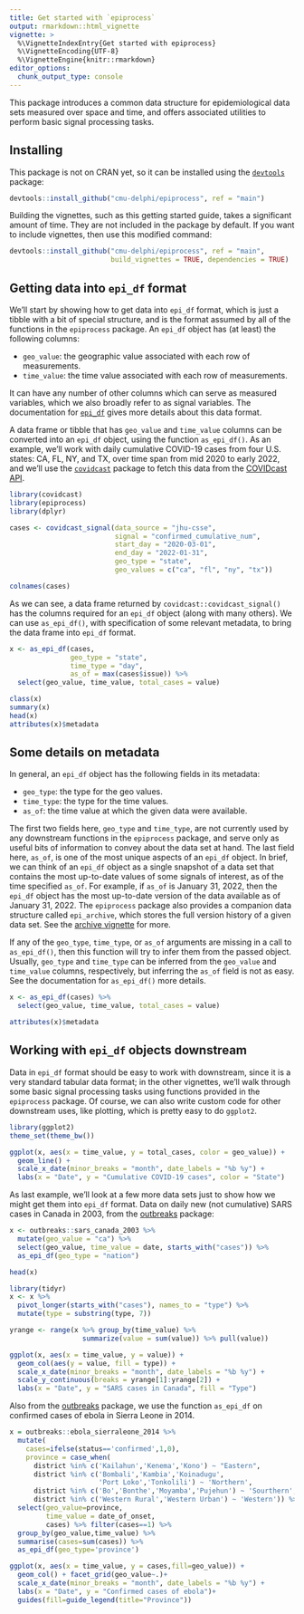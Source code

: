 ```yaml
---
title: Get started with `epiprocess`
output: rmarkdown::html_vignette
vignette: >
  %\VignetteIndexEntry{Get started with epiprocess}
  %\VignetteEncoding{UTF-8}
  %\VignetteEngine{knitr::rmarkdown}
editor_options: 
  chunk_output_type: console
---
```


This package introduces a common data structure for epidemiological data sets
measured over space and time, and offers associated utilities to perform basic
signal processing tasks. 

## Installing

This package is not on CRAN yet, so it can be installed using the
[`devtools`](https://devtools.r-lib.org) package:

```r
devtools::install_github("cmu-delphi/epiprocess", ref = "main")	
```

Building the vignettes, such as this getting started guide, takes a significant
amount of time. They are not included in the package by default. If you want to
include vignettes, then use this modified command:

```r
devtools::install_github("cmu-delphi/epiprocess", ref = "main",
                         build_vignettes = TRUE, dependencies = TRUE)
```

## Getting data into `epi_df` format

We'll start by showing how to get data into `epi_df` format, which is just a
tibble with a bit of special structure, and is the format assumed by all of the
functions in the `epiprocess` package. An `epi_df` object has (at least) the
following columns:

* `geo_value`: the geographic value associated with each row of measurements.
* `time_value`: the time value associated with each row of measurements.

It can have any number of other columns which can serve as measured variables,
which we also broadly refer to as signal variables. The documentation for
[`epi_df`](reference/epi_df.html) gives more details about this data format. 

A data frame or tibble that has `geo_value` and `time_value` columns can be
converted into an `epi_df` object, using the function `as_epi_df()`. As an
example, we'll work with daily cumulative COVID-19 cases from four U.S. states:
CA, FL, NY, and TX, over time span from mid 2020 to early 2022, and we'll use
the [`covidcast`](https://cmu-delphi.github.io/covidcast/covidcastR/) package to
fetch this data from the [COVIDcast
API](https://cmu-delphi.github.io/delphi-epidata/api/covidcast.html/).

```r
library(covidcast)
library(epiprocess)
library(dplyr)

cases <- covidcast_signal(data_source = "jhu-csse", 
                          signal = "confirmed_cumulative_num",
                          start_day = "2020-03-01", 
                          end_day = "2022-01-31",
                          geo_type = "state", 
                          geo_values = c("ca", "fl", "ny", "tx"))

colnames(cases)
```

As we can see, a data frame returned by `covidcast::covidcast_signal()` has the
columns required for an `epi_df` object (along with many others). We can use
`as_epi_df()`, with specification of some relevant metadata, to bring the data
frame into `epi_df` format.

```r
x <- as_epi_df(cases, 
               geo_type = "state",
               time_type = "day",
               as_of = max(cases$issue)) %>%
  select(geo_value, time_value, total_cases = value)

class(x)
summary(x)
head(x)
attributes(x)$metadata
```

## Some details on metadata

In general, an `epi_df` object has the following fields in its metadata:
 
* `geo_type`: the type for the geo values.
* `time_type`: the type for the time values.
* `as_of`: the time value at which the given data were available.

The first two fields here, `geo_type` and `time_type`, are not currently used by
any downstream functions in the `epiprocess` package, and serve only as useful
bits of information to convey about the data set at hand. The last field here,
`as_of`, is one of the most unique aspects of an `epi_df` object. In brief, we
can think of an `epi_df` object as a single snapshot of a data set that contains
the most up-to-date values of some signals of interest, as of the time specified
`as_of`. For example, if `as_of` is January 31, 2022, then the `epi_df` object
has the most up-to-date version of the data available as of January 31,
2022. The `epiprocess` package also provides a companion data structure called
`epi_archive`, which stores the full version history of a given data set. See
the [archive
vignette](https://cmu-delphi.github.io/epiprocess/articles/archive.html) for
more.

If any of the `geo_type`, `time_type`, or `as_of` arguments are missing in a 
call to `as_epi_df()`, then this function will try to infer them from the passed
object. Usually, `geo_type` and `time_type` can be inferred from the `geo_value`
and `time_value` columns, respectively, but inferring the `as_of` field is not 
as easy. See the documentation for `as_epi_df()` more details.

```r
x <- as_epi_df(cases) %>%
  select(geo_value, time_value, total_cases = value)

attributes(x)$metadata
```

## Working with `epi_df` objects downstream

Data in `epi_df` format should be easy to work with downstream, since it is a
very standard tabular data format; in the other vignettes, we'll walk through
some basic signal processing tasks using functions provided in the `epiprocess`
package. Of course, we can also write custom code for other downstream uses,
like plotting, which is pretty easy to do `ggplot2`.

```r
library(ggplot2)
theme_set(theme_bw())

ggplot(x, aes(x = time_value, y = total_cases, color = geo_value)) + 
  geom_line() +
  scale_x_date(minor_breaks = "month", date_labels = "%b %y") +
  labs(x = "Date", y = "Cumulative COVID-19 cases", color = "State")
```

As last example, we'll look at a few more data sets just to show how we might
get them into `epi_df` format. Data on daily new (not cumulative) SARS cases 
in Canada in 2003, from the [outbreaks](https://github.com/reconverse/outbreaks)
package:

```r
x <- outbreaks::sars_canada_2003 %>%
  mutate(geo_value = "ca") %>%
  select(geo_value, time_value = date, starts_with("cases")) %>%
  as_epi_df(geo_type = "nation")

head(x)

library(tidyr)
x <- x %>% 
  pivot_longer(starts_with("cases"), names_to = "type") %>%
  mutate(type = substring(type, 7))

yrange <- range(x %>% group_by(time_value) %>% 
                  summarize(value = sum(value)) %>% pull(value))

ggplot(x, aes(x = time_value, y = value)) +
  geom_col(aes(y = value, fill = type)) +
  scale_x_date(minor_breaks = "month", date_labels = "%b %y") +
  scale_y_continuous(breaks = yrange[1]:yrange[2]) +
  labs(x = "Date", y = "SARS cases in Canada", fill = "Type")
```

Also from the [outbreaks](https://github.com/reconverse/outbreaks) package, we use the function `as_epi_df` on confirmed cases of ebola in Sierra Leone in 2014.

```r
x = outbreaks::ebola_sierraleone_2014 %>%
  mutate(
    cases=ifelse(status=='confirmed',1,0),
    province = case_when(
      district %in% c('Kailahun','Kenema','Kono') ~ "Eastern",
      district %in% c('Bombali','Kambia','Koinadugu',
                      'Port Loko','Tonkolili') ~ 'Northern',
      district %in% c('Bo','Bonthe','Moyamba','Pujehun') ~ 'Sourthern',
      district %in% c('Western Rural','Western Urban') ~ 'Western')) %>% 
  select(geo_value=province,
         time_value = date_of_onset,
         cases) %>% filter(cases==1) %>%
  group_by(geo_value,time_value) %>% 
  summarise(cases=sum(cases)) %>%
  as_epi_df(geo_type='province')

ggplot(x, aes(x = time_value, y = cases,fill=geo_value)) + 
  geom_col() + facet_grid(geo_value~.)+
  scale_x_date(minor_breaks = "month", date_labels = "%b %y") +
  labs(x = "Date", y = "Confirmed cases of ebola")+
  guides(fill=guide_legend(title="Province"))
```




